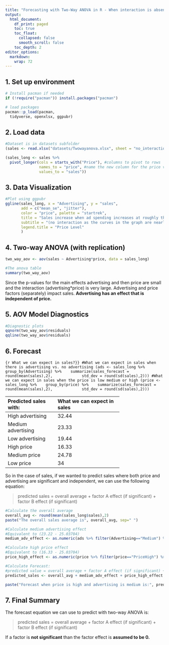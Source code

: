 ```yaml
---
title: "Forecasting with Two-Way ANOVA in R - When interaction is absent"
output:
  html_document:
    df_print: paged
    toc: true
    toc_float:
      collapsed: false
      smooth_scroll: false
    toc_depth: 2
editor_options: 
  markdown: 
    wrap: 72
---
```


## 1. Set up environment

```r
# Install pacman if needed
if (!require("pacman")) install.packages("pacman")

# load packages
pacman::p_load(pacman,
  tidyverse, openxlsx, ggpubr)
```

## 2. Load data

```r
#Dataset is in datasets subfolder
(sales <- read.xlsx("datasets/Twowayanova.xlsx", sheet = "no_interaction"))
```

```r
(sales_long <- sales %>% 
  pivot_longer(cols = starts_with("Price"), #columns to pivot to rows
               names_to = "price", #name the new column for the price variable
               values_to = "sales"))
```

## 3. Data Visualization

```r
#Plot using ggpubr
ggline(sales_long, x = "Advertising", y = "sales", 
       add = c("mean_se", "jitter"),
       color = "price", palette = "startrek",
       title = "Sales increase when ad spending increases at roughly the same rate",
       subtitle = "(no interaction as the curves in the graph are nearly parallel) ",
       legend.title = "Price Level"
       )
```

## 4. Two-way ANOVA (with replication)

```r
two_way_aov <- aov(sales ~ Advertising*price, data = sales_long)

#The anova table
summary(two_way_aov)
```

Since the p-values for the main effects advertising and then price are
small and the interaction (advertising*price) is very large.
Advertising and price factors (separately) impact sales. **Advertising
has an effect that is independent of price.**

## 5. AOV Model Diagnostics

```r
#Diagnostic plots
qqnorm(two_way_aov$residuals)
qqline(two_way_aov$residuals)
```

## 6. Forecast

```{r What we can expect in sales?}}
#What we can expect in sales when there is advertising vs. no advertising
(ads <- sales_long %>% 
  group_by(Advertising) %>% 
  summarize(sales_forecast = round(mean(sales),2),
            std_dev = round(sd(sales),2)))
#What we can expect in sales when the price is low medium or high
(price <- sales_long %>% 
  group_by(price) %>% 
  summarize(sales_forecast = round(mean(sales),2),
            std_dev = round(sd(sales),2)))
```

+----------------------+----------------------------+
| Predicted sales      | What we can expect in      |
| with:                | sales                      |
+:=====================+:===========================+
| High advertising     | 32.44                      |
+----------------------+----------------------------+
| Medium advertising   | 23.33                      |
+----------------------+----------------------------+
| Low advertising      | 19.44                      |
+----------------------+----------------------------+
| High price           | 16.33                      |
+----------------------+----------------------------+
| Medium price         | 24.78                      |
+----------------------+----------------------------+
| Low price            | 34                         |
+----------------------+----------------------------+

So in the case of sales, if we wanted to predict sales where both price
and advertising are significant and independent, we can use the
following equation:

> predicted sales = overall average + factor A effect (if significant) +
> factor B effect (if significant)

```r
#Calculate the overall average
overall_avg <- round(mean(sales_long$sales),2)
paste("The overall sales average is", overall_avg, sep=" ")

#Calculate medium advertising effect
#Equivalent to (23.22 - 25.03704)
medium_adv_effect <- as.numeric(ads %>% filter(Advertising=="Medium") %>% select(sales_forecast)) - overall_avg

#Calculate high price effect
#Equivalent to (16.33 - 25.03704)
price_high_effect <- as.numeric(price %>% filter(price=="PriceHigh") %>% select(sales_forecast)) - overall_avg

#Calculate Forecast:
#predicted value = overall average + factor A effect (if significant) + factor B effect (if significant)
predicted_sales <- overall_avg + medium_adv_effect + price_high_effect

paste("Forecast when price is high and advertising is medium is:", predicted_sales, sep = " ")
```

## 7. Final Summary

The forecast equation we can use to predict with two-way ANOVA is:

> predicted sales = overall average + factor A effect (if significant) +
> factor B effect (if significant)

If a factor is **not significant** than the factor effect is **assumed
to be 0.**
